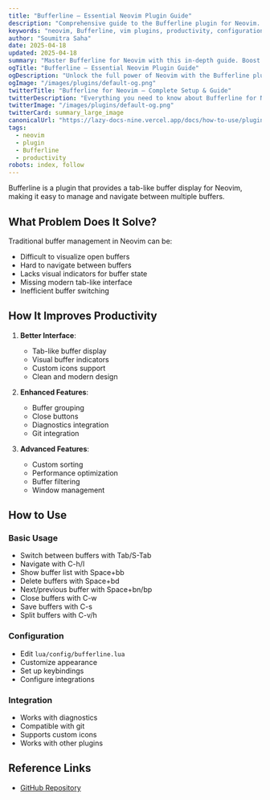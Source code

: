 ```yaml
---
title: "Bufferline – Essential Neovim Plugin Guide"
description: "Comprehensive guide to the Bufferline plugin for Neovim. Learn setup, features, and best practices to enhance your workflow."
keywords: "neovim, Bufferline, vim plugins, productivity, configuration"
author: "Soumitra Saha"
date: 2025-04-18
updated: 2025-04-18
summary: "Master Bufferline for Neovim with this in-depth guide. Boost your coding productivity and editor experience."
ogTitle: "Bufferline – Essential Neovim Plugin Guide"
ogDescription: "Unlock the full power of Neovim with the Bufferline plugin. Step-by-step instructions and expert tips."
ogImage: "/images/plugins/default-og.png"
twitterTitle: "Bufferline for Neovim – Complete Setup & Guide"
twitterDescription: "Everything you need to know about Bufferline for Neovim. Installation, configuration, and pro tips."
twitterImage: "/images/plugins/default-og.png"
twitterCard: summary_large_image
canonicalUrl: "https://lazy-docs-nine.vercel.app/docs/how-to-use/plugins/bufferline"
tags:
  - neovim
  - plugin
  - Bufferline
  - productivity
robots: index, follow
---
```


Bufferline is a plugin that provides a tab-like buffer display for Neovim, making it easy to manage and navigate between multiple buffers.

## What Problem Does It Solve?

Traditional buffer management in Neovim can be:

- Difficult to visualize open buffers
- Hard to navigate between buffers
- Lacks visual indicators for buffer state
- Missing modern tab-like interface
- Inefficient buffer switching

## How It Improves Productivity

1. **Better Interface**:

   - Tab-like buffer display
   - Visual buffer indicators
   - Custom icons support
   - Clean and modern design

2. **Enhanced Features**:

   - Buffer grouping
   - Close buttons
   - Diagnostics integration
   - Git integration

3. **Advanced Features**:
   - Custom sorting
   - Performance optimization
   - Buffer filtering
   - Window management

## How to Use

### Basic Usage

- Switch between buffers with Tab/S-Tab
- Navigate with C-h/l
- Show buffer list with Space+bb
- Delete buffers with Space+bd
- Next/previous buffer with Space+bn/bp
- Close buffers with C-w
- Save buffers with C-s
- Split buffers with C-v/h

### Configuration

- Edit `lua/config/bufferline.lua`
- Customize appearance
- Set up keybindings
- Configure integrations

### Integration

- Works with diagnostics
- Compatible with git
- Supports custom icons
- Works with other plugins

## Reference Links

- [GitHub Repository](https://github.com/akinsho/bufferline.nvim)
